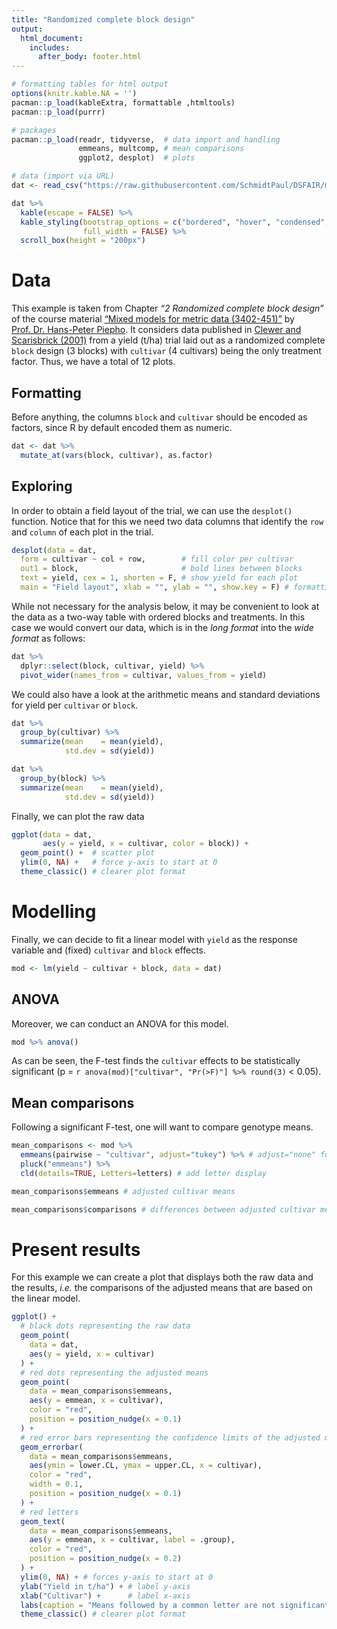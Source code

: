 ```yaml
---
title: "Randomized complete block design"
output: 
  html_document:
    includes:
      after_body: footer.html		
---
```


```r
# formatting tables for html output
options(knitr.kable.NA = '')
pacman::p_load(kableExtra, formattable ,htmltools)
pacman::p_load(purrr)
```

```r
# packages
pacman::p_load(readr, tidyverse,  # data import and handling
               emmeans, multcomp, # mean comparisons
               ggplot2, desplot)  # plots

# data (import via URL)
dat <- read_csv("https://raw.githubusercontent.com/SchmidtPaul/DSFAIR/master/data/Clewer%26Scarisbrick2001.csv")
```
```r
dat %>%
  kable(escape = FALSE) %>% 
  kable_styling(bootstrap_options = c("bordered", "hover", "condensed", "responsive"), 
                full_width = FALSE) %>% 
  scroll_box(height = "200px")
```

# Data

This example is taken from Chapter *"2 Randomized complete block design"* of the course material ["Mixed models for metric data (3402-451)"](https://www.uni-hohenheim.de/en/module-catalogue/lehrveranstaltung/mixed-models-for-metric-data-3402-451){target="_blank"} by [Prof. Dr. Hans-Peter Piepho](https://www.uni-hohenheim.de/organisation?tx_base_lsfcontentadmin%5BlsfPerson%5D=6257){target="_blank"}. It considers data published in [Clewer and Scarisbrick (2001)](https://www.wiley.com/en-us/Practical+Statistics+and+Experimental+Design+for+Plant+and+Crop+Science-p-9780471899082){target="_blank"}  from a yield (t/ha) trial laid out as a randomized complete `block` design (3 blocks) with `cultivar` (4 cultivars) being the only treatment factor. Thus, we have a total of 12 plots.

## Formatting
Before anything, the columns `block` and `cultivar` should be encoded as factors, since R by default encoded them as numeric.

```r
dat <- dat %>% 
  mutate_at(vars(block, cultivar), as.factor)
```

## Exploring

In order to obtain a field layout of the trial, we can use the `desplot()` function. Notice that for this we need two data columns that identify the `row` and `column` of each plot in the trial. 

```r
desplot(data = dat,
  form = cultivar ~ col + row,        # fill color per cultivar
  out1 = block,                       # bold lines between blocks
  text = yield, cex = 1, shorten = F, # show yield for each plot
  main = "Field layout", xlab = "", ylab = "", show.key = F) # formatting
```

While not necessary for the analysis below, it may be convenient to look at the data as a two-way table with ordered blocks and treatments. In this case we would convert our data, which is in the *long format* into the *wide format* as follows:

```r
dat %>% 
  dplyr::select(block, cultivar, yield) %>% 
  pivot_wider(names_from = cultivar, values_from = yield)
```

We could also have a look at the arithmetic means and standard deviations for yield per `cultivar` or `block`.

<div class = "row"> <div class = "col-md-6">
```r
dat %>% 
  group_by(cultivar) %>% 
  summarize(mean    = mean(yield),
            std.dev = sd(yield))
```
</div> <div class = "col-md-6">
```r
dat %>% 
  group_by(block) %>% 
  summarize(mean    = mean(yield),
            std.dev = sd(yield))
```
</div> </div>

Finally, we can plot the raw data

```r
ggplot(data = dat,
       aes(y = yield, x = cultivar, color = block)) +
  geom_point() +  # scatter plot
  ylim(0, NA) +   # force y-axis to start at 0
  theme_classic() # clearer plot format 
```

# Modelling

Finally, we can decide to fit a linear model with `yield` as the response variable and (fixed) `cultivar` and `block` effects.

```r
mod <- lm(yield ~ cultivar + block, data = dat)
```

## ANOVA

Moreover, we can conduct an ANOVA for this model.

```r
mod %>% anova()
```

As can be seen, the F-test finds the `cultivar` effects to be statistically significant (p = `r anova(mod)["cultivar", "Pr(>F)"] %>% round(3)` < 0.05). 

## Mean comparisons

Following a significant F-test, one will want to compare genotype means.

```r
mean_comparisons <- mod %>% 
  emmeans(pairwise ~ "cultivar", adjust="tukey") %>% # adjust="none" for t-test
  pluck("emmeans") %>% 
  cld(details=TRUE, Letters=letters) # add letter display

mean_comparisons$emmeans # adjusted cultivar means

mean_comparisons$comparisons # differences between adjusted cultivar means 
```

# Present results

For this example we can create a plot that displays both the raw data and the results, *i.e.* the comparisons of the adjusted means that are based on the linear model.

```r
ggplot() +
  # black dots representing the raw data
  geom_point(
    data = dat,
    aes(y = yield, x = cultivar)
  ) +
  # red dots representing the adjusted means
  geom_point(
    data = mean_comparisons$emmeans,
    aes(y = emmean, x = cultivar),
    color = "red",
    position = position_nudge(x = 0.1)
  ) +
  # red error bars representing the confidence limits of the adjusted means
  geom_errorbar(
    data = mean_comparisons$emmeans,
    aes(ymin = lower.CL, ymax = upper.CL, x = cultivar),
    color = "red",
    width = 0.1,
    position = position_nudge(x = 0.1)
  ) +
  # red letters 
  geom_text(
    data = mean_comparisons$emmeans,
    aes(y = emmean, x = cultivar, label = .group),
    color = "red",
    position = position_nudge(x = 0.2)
  ) + 
  ylim(0, NA) + # forces y-axis to start at 0
  ylab("Yield in t/ha") + # label y-axis
  xlab("Cultivar") +      # label x-axis
  labs(caption = "Means followed by a common letter are not significantly different according to the Tukey-test") +
  theme_classic() # clearer plot format 
```

